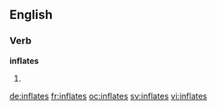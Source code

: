 ==English==

===Verb===
'''inflates'''

# {{third-person singular of|inflate}}

[[de:inflates]]
[[fr:inflates]]
[[oc:inflates]]
[[sv:inflates]]
[[vi:inflates]]